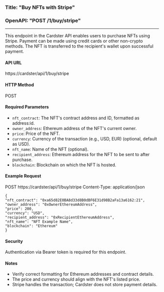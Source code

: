 ### Title: "Buy NFTs with Stripe"

### OpenAPI: "POST /1/buy/stripe"

---

This endpoint in the Cardster API enables users to purchase NFTs using Stripe. Payment can be made using credit cards or other non-crypto methods. The NFT is transferred to the recipient's wallet upon successful payment.

#### API URL

https://cardster/api/1/buy/stripe

#### HTTP Method

POST

#### Required Parameters

- `nft_contract`: The NFT's contract address and ID, formatted as address:id.
- `owner_address`: Ethereum address of the NFT's current owner.
- `price`: Price of the NFT.
- `currency`: Currency of the transaction (e.g., USD, EUR) (optional, default as USD).
- `nft_name`: Name of the NFT (optional).
- `recipient_address`: Ethereum address for the NFT to be sent to after purchase.
- `blockchain`: Blockchain on which the NFT is hosted.

#### Example Request

POST https://cardster/api/1/buy/stripe
Content-Type: application/json

```
{
"nft_contract": "0xa65d82E0BA8d33d8B0dBF6E31d98B2aFa13a6162:21",
"owner_address": "0xOwnerEthereumAddress",
"price": 200,
"currency": "USD",
"recipient_address": "0xRecipientEthereumAddress",
"nft_name": "NFT Example Name",
"blockchain": "Ethereum"
}
```

#### Security

Authentication via Bearer token is required for this endpoint.

#### Notes

- Verify correct formatting for Ethereum addresses and contract details.
- The price and currency should align with the NFT's listed price.
- Stripe handles the transaction; Cardster does not store payment details.
